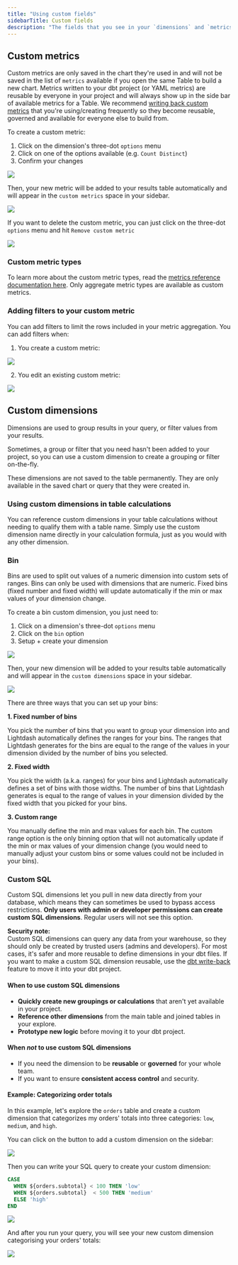 ```yaml
---
title: "Using custom fields"
sidebarTitle: Custom fields
description: "The fields that you see in your `dimensions` and `metrics` are created by the people maintaining your Lightdash project. But, you can create new custom dimensions or metrics for quick calculations and binning on the fly. On this page, we'll explain what custom dimensions and metrics are and how to use them."
---
```


## Custom metrics

Custom metrics are only saved in the chart they're used in and will not be saved in the list of `metrics` available if you open the same Table to build a new chart. Metrics written to your dbt project (or YAML metrics) are reusable by everyone in your project and will always show up in the side bar of available metrics for a Table. We recommend [writing back custom metrics](/references/dbt-write-back#write-back-metrics-from-custom-metrics) that you're using/creating frequently so they become reusable, governed and available for everyone else to build from.

To create a custom metric:

1. Click on the dimension's three-dot `options` menu
2. Click on one of the options available (e.g. `Count Distinct`)
3. Confirm your changes
   
<Frame>
  <img src="/images/references/custom-metric-creating-ac2ba4cc2d729ddb7fc3e233b8ab2dd7.png"/>
</Frame>

Then, your new metric will be added to your results table automatically and will appear in the `custom metrics` space in your sidebar.

<Frame>
  <img src="/images/references/custom-metric-added-fd6940f5488a4e85d1ddd8ca026287f5.jpg"/>
</Frame>

If you want to delete the custom metric, you can just click on the three-dot `options` menu and hit `Remove custom metric`

<Frame>
  <img src="/images/references/custom-metric-deleting-0aecaca4197b9143b012eb6663440c3c.png"/>
</Frame>

### Custom metric types

To learn more about the custom metric types, read the [metrics reference documentation here](/references/metrics). Only aggregate metric types are available as custom metrics.

### Adding filters to your custom metric

You can add filters to limit the rows included in your metric aggregation. You can add filters when:

1. You create a custom metric:
<Frame>
  <img src="/images/references/custom-metric-add-filter-while-creating-404a9001a9544816b9ec4ef5cba3a1ed.png"/>
</Frame>

2. You edit an existing custom metric:
<Frame>
  <img src="/images/references/custom-metric-add-filter-while-editing-47bb53d4419e3a88781758b1fe918606.png"/>
</Frame>


## Custom dimensions

Dimensions are used to group results in your query, or filter values from your results.

Sometimes, a group or filter that you need hasn't been added to your project, so you can use a custom dimension to create a grouping or filter on-the-fly.

These dimensions are not saved to the table permanently. They are only available in the saved chart or query that they were created in.

### Using custom dimensions in table calculations

You can reference custom dimensions in your table calculations without needing to qualify them with a table name. Simply use the custom dimension name directly in your calculation formula, just as you would with any other dimension.

### Bin

Bins are used to split out values of a numeric dimension into custom sets of ranges. Bins can only be used with dimensions that are numeric. Fixed bins (fixed number and fixed width) will update automatically if the min or max values of your dimension change.

To create a bin custom dimension, you just need to:

1. Click on a dimension's three-dot `options` menu
2. Click on the `bin` option
3. Setup + create your dimension
<Frame>
  <img src="/images/references/custom-dimension-creating-35890debf6a9dafd4dd6ef494b7a779d.png"/>
</Frame>

Then, your new dimension will be added to your results table automatically and will appear in the `custom dimensions` space in your sidebar.
<Frame>
  <img src="/images/references/custom-dimension-bins-0b7ec43b71432f046161f7e6bd00c96d.png"/>
</Frame>

There are three ways that you can set up your bins:

**1. Fixed number of bins**

You pick the number of bins that you want to group your dimension into and Lightdash automatically defines the ranges for your bins. The ranges that Lightdash generates for the bins are equal to the range of the values in your dimension divided by the number of bins you selected.

**2. Fixed width**

You pick the width (a.k.a. ranges) for your bins and Lightdash automatically defines a set of bins with those widths. The number of bins that Lightdash generates is equal to the range of values in your dimension divided by the fixed width that you picked for your bins.

**3. Custom range**

You manually define the min and max values for each bin. The custom range option is the only binning option that will not automatically update if the min or max values of your dimension change (you would need to manually adjust your custom bins or some values could not be included in your bins).

### Custom SQL

Custom SQL dimensions let you pull in new data directly from your database, which means they can sometimes be used to bypass access restrictions. **Only users with admin or developer permissions can create custom SQL dimensions**. Regular users will not see this option.


<Info>

**Security note:**  
Custom SQL dimensions can query any data from your warehouse, so they should only be created by trusted users (admins and developers). For most cases, it's safer and more reusable to define dimensions in your dbt files. If you want to make a custom SQL dimension reusable, use the [dbt write-back](https://docs.lightdash.com/references/dbt-write-back#dbt-write-back) feature to move it into your dbt project.

</Info>

#### When to use custom SQL dimensions

- **Quickly create new groupings or calculations** that aren't yet available in your project.
- **Reference other dimensions** from the main table and joined tables in your explore.
- **Prototype new logic** before moving it to your dbt project.

#### When *not* to use custom SQL dimensions

- If you need the dimension to be **reusable** or **governed** for your whole team.
- If you want to ensure **consistent access control** and security.

#### Example: Categorizing order totals

In this example, let's explore the `orders` table and create a custom dimension that categorizes my orders' totals into three categories: `low`, `medium`, and `high`.

You can click on the button to add a custom dimension on the sidebar:
<Frame>
  <img src="/images/references/custom-dimension-sql-add-ca5327baa563f3215c06a0ef9f3f1097.png"/>
</Frame>

Then you can write your SQL query to create your custom dimension:

```sql
CASE
  WHEN ${orders.subtotal} < 100 THEN 'low'
  WHEN ${orders.subtotal}  < 500 THEN 'medium'
  ELSE 'high'
END
```

<Frame>
  <img src="/images/references/custom-dimension-sql-form-6bbbde7b54b8770492e2f1077ac7b07a.png"/>
</Frame>

And after you run your query, you will see your new custom dimension categorising your orders' totals:
<Frame>
  <img src="/images/references/custom-dimension-sql-result-e4d24f46a4ff0c407e91d3d2b52ed747.png"/>
</Frame>

